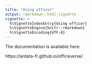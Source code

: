 ```yaml
---
title: "Using officer"
output: rmarkdown::html_vignette
vignette: >
  %\VignetteIndexEntry{Using officer}
  %\VignetteEngine{knitr::rmarkdown}
  %\VignetteEncoding{UTF-8}
---
```


The documentation is available here: 

https://ardata-fr.github.io/officeverse/
